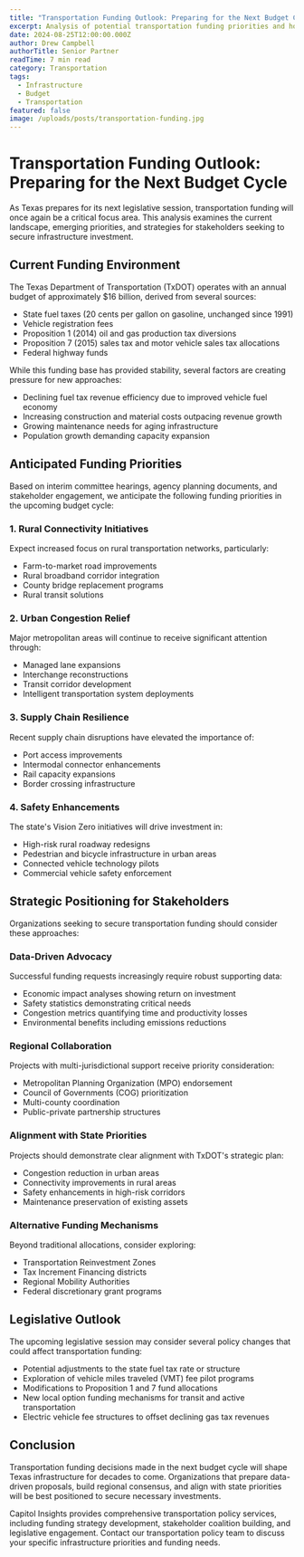 ```yaml
---
title: "Transportation Funding Outlook: Preparing for the Next Budget Cycle"
excerpt: Analysis of potential transportation funding priorities and how stakeholders can position for infrastructure investment.
date: 2024-08-25T12:00:00.000Z
author: Drew Campbell
authorTitle: Senior Partner
readTime: 7 min read
category: Transportation
tags:
  - Infrastructure
  - Budget
  - Transportation
featured: false
image: /uploads/posts/transportation-funding.jpg
---
```


# Transportation Funding Outlook: Preparing for the Next Budget Cycle

As Texas prepares for its next legislative session, transportation funding will once again be a critical focus area. This analysis examines the current landscape, emerging priorities, and strategies for stakeholders seeking to secure infrastructure investment.

## Current Funding Environment

The Texas Department of Transportation (TxDOT) operates with an annual budget of approximately $16 billion, derived from several sources:

- State fuel taxes (20 cents per gallon on gasoline, unchanged since 1991)
- Vehicle registration fees
- Proposition 1 (2014) oil and gas production tax diversions
- Proposition 7 (2015) sales tax and motor vehicle sales tax allocations
- Federal highway funds

While this funding base has provided stability, several factors are creating pressure for new approaches:

- Declining fuel tax revenue efficiency due to improved vehicle fuel economy
- Increasing construction and material costs outpacing revenue growth
- Growing maintenance needs for aging infrastructure
- Population growth demanding capacity expansion

## Anticipated Funding Priorities

Based on interim committee hearings, agency planning documents, and stakeholder engagement, we anticipate the following funding priorities in the upcoming budget cycle:

### 1. Rural Connectivity Initiatives

Expect increased focus on rural transportation networks, particularly:
- Farm-to-market road improvements
- Rural broadband corridor integration
- County bridge replacement programs
- Rural transit solutions

### 2. Urban Congestion Relief

Major metropolitan areas will continue to receive significant attention through:
- Managed lane expansions
- Interchange reconstructions
- Transit corridor development
- Intelligent transportation system deployments

### 3. Supply Chain Resilience

Recent supply chain disruptions have elevated the importance of:
- Port access improvements
- Intermodal connector enhancements
- Rail capacity expansions
- Border crossing infrastructure

### 4. Safety Enhancements

The state's Vision Zero initiatives will drive investment in:
- High-risk rural roadway redesigns
- Pedestrian and bicycle infrastructure in urban areas
- Connected vehicle technology pilots
- Commercial vehicle safety enforcement

## Strategic Positioning for Stakeholders

Organizations seeking to secure transportation funding should consider these approaches:

### Data-Driven Advocacy

Successful funding requests increasingly require robust supporting data:
- Economic impact analyses showing return on investment
- Safety statistics demonstrating critical needs
- Congestion metrics quantifying time and productivity losses
- Environmental benefits including emissions reductions

### Regional Collaboration

Projects with multi-jurisdictional support receive priority consideration:
- Metropolitan Planning Organization (MPO) endorsement
- Council of Governments (COG) prioritization
- Multi-county coordination
- Public-private partnership structures

### Alignment with State Priorities

Projects should demonstrate clear alignment with TxDOT's strategic plan:
- Congestion reduction in urban areas
- Connectivity improvements in rural areas
- Safety enhancements in high-risk corridors
- Maintenance preservation of existing assets

### Alternative Funding Mechanisms

Beyond traditional allocations, consider exploring:
- Transportation Reinvestment Zones
- Tax Increment Financing districts
- Regional Mobility Authorities
- Federal discretionary grant programs

## Legislative Outlook

The upcoming legislative session may consider several policy changes that could affect transportation funding:

- Potential adjustments to the state fuel tax rate or structure
- Exploration of vehicle miles traveled (VMT) fee pilot programs
- Modifications to Proposition 1 and 7 fund allocations
- New local option funding mechanisms for transit and active transportation
- Electric vehicle fee structures to offset declining gas tax revenues

## Conclusion

Transportation funding decisions made in the next budget cycle will shape Texas infrastructure for decades to come. Organizations that prepare data-driven proposals, build regional consensus, and align with state priorities will be best positioned to secure necessary investments.

Capitol Insights provides comprehensive transportation policy services, including funding strategy development, stakeholder coalition building, and legislative engagement. Contact our transportation policy team to discuss your specific infrastructure priorities and funding needs.
